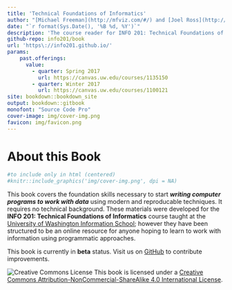 ```yaml
---
title: 'Technical Foundations of Informatics'
author: "[Michael Freeman](http://mfviz.com/#/) and [Joel Ross](http://faculty.washington.edu/joelross/)"
date: "`r format(Sys.Date(), '%B %d, %Y')`"
description: 'The course reader for INFO 201: Technical Foundations of Informatics.'
github-repo: info201/book
url: 'https\://info201.github.io/'
params:
    past.offerings:
      value:
        - quarter: Spring 2017
          url: https://canvas.uw.edu/courses/1135150
        - quarter: Winter 2017
          url: https://canvas.uw.edu/courses/1100121
site: bookdown::bookdown_site
output: bookdown::gitbook
monofont: "Source Code Pro"
cover-image: img/cover-img.png
favicon: img/favicon.png
---
```


# About this Book {-}

```r
#to include only in html (centered)
#knitr::include_graphics('img/cover-img.png', dpi = NA)
```

<!-- ![](img/cover-img.png) -->

This book covers the foundation skills necessary to start ___writing computer programs to work with data___ using modern and reproducable techniques. It requires no technical background. These materials were developed for the **INFO 201: Technical Foundations of Informatics** course taught at the [University of Washington Information School](https://ischool.uw.edu/); however they have been structured to be an online resource for anyone hoping to learn to work with information using programmatic approaches.

<!-- TODO: Include previous course offerings? -->

<!-- TODO: Include author contact info? -->

<p class="alert alert-warning">This book is currently in **beta** status. Visit us on [GitHub](https://github.com/info201/book) to contribute improvements.</p>

![Creative Commons License](img/index/by-nc-sa.png)
This book is licensed under a [Creative Commons Attribution-NonCommercial-ShareAlike 4.0 International License](http://creativecommons.org/licenses/by-nc-sa/4.0/).
